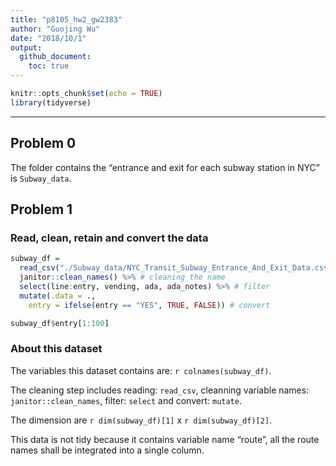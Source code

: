 ```yaml
---
title: "p8105_hw2_gw2383"
author: "Guojing Wu"
date: "2018/10/1"
output:
  github_document:
    toc: true
---
```


```r
knitr::opts_chunk$set(echo = TRUE)
library(tidyverse)
```

***

## Problem 0

The folder contains the "entrance and exit for each subway station in NYC" is `Subway_data`.

## Problem 1

### Read, clean, retain and convert the data

```r
subway_df = 
  read_csv("./Subway_data/NYC_Transit_Subway_Entrance_And_Exit_Data.csv") %>% # read data
  janitor::clean_names() %>% # cleaning the name
  select(line:entry, vending, ada, ada_notes) %>% # filter
  mutate(.data = .,
    entry = ifelse(entry == "YES", TRUE, FALSE)) # convert

subway_df$entry[1:100]
```

### About this dataset

The variables this dataset contains are: `r colnames(subway_df)`.

The cleaning step includes reading: `read_csv`, cleanning variable names: `janitor::clean_names`, filter: `select` and convert: `mutate`.

The dimension are `r dim(subway_df)[1]` x `r dim(subway_df)[2]`.

This data is not tidy because it contains variable name "route", all the route names shall be integrated into a single column.

